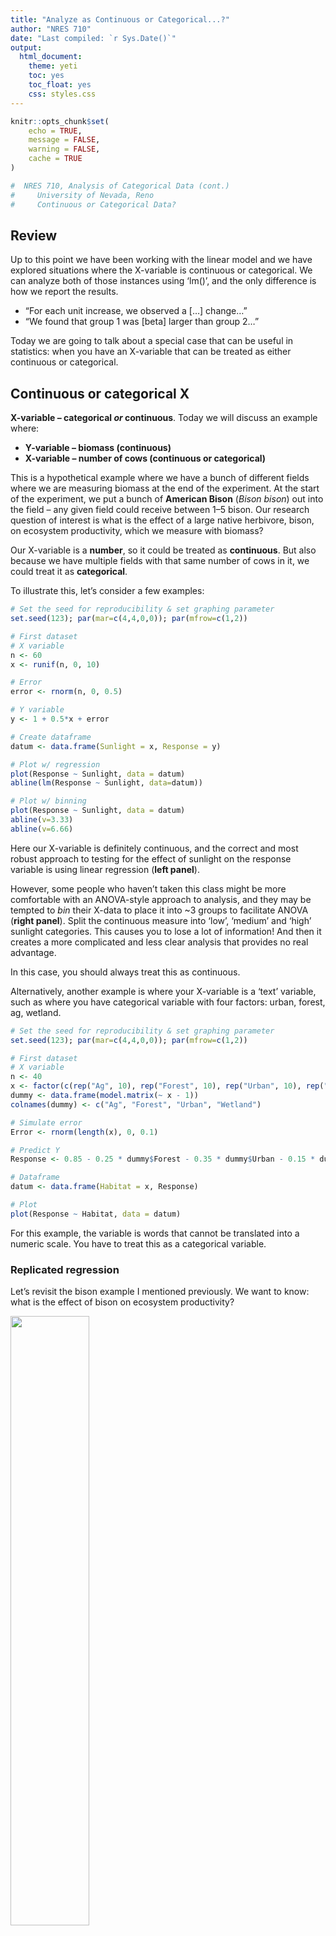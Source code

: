 ```yaml
---
title: "Analyze as Continuous or Categorical...?"
author: "NRES 710"
date: "Last compiled: `r Sys.Date()`"
output: 
  html_document: 
    theme: yeti
    toc: yes
    toc_float: yes
    css: styles.css
---
```


```r

knitr::opts_chunk$set(
	echo = TRUE,
	message = FALSE,
	warning = FALSE,
	cache = TRUE
)
```

```r

#  NRES 710, Analysis of Categorical Data (cont.)
#     University of Nevada, Reno
#     Continuous or Categorical Data?

```

## Review

Up to this point we have been working with the linear model and we have explored situations where the X-variable is continuous or categorical. We can analyze both of those instances using 'lm()', and the only difference is how we report the results. 

- "For each unit increase, we observed a [...] change..."
- "We found that group 1 was [beta] larger than group 2..."

Today we are going to talk about a special case that can be useful in statistics: when you have an X-variable that can be treated as either continuous or categorical.

## Continuous or categorical X

**X-variable -- categorical *or* continuous**. Today we will discuss an example where:

- **Y-variable -- biomass (continuous)**
- **X-variable -- number of cows (continuous or categorical)**

This is a hypothetical example where we have a bunch of different fields where we are measuring biomass at the end of the experiment. At the start of the experiment, we put a bunch of **American Bison** (*Bison bison*) out into the field -- any given field could receive between 1--5 bison. Our research question of interest is what is the effect of a large native herbivore, bison, on ecosystem productivity, which we measure with biomass?

Our X-variable is a **number**, so it could be treated as **continuous**. But also because we have multiple fields with that same number of cows in it, we could treat it as **categorical**.

To illustrate this, let's consider a few examples:

```r
# Set the seed for reproducibility & set graphing parameter
set.seed(123); par(mar=c(4,4,0,0)); par(mfrow=c(1,2))

# First dataset
# X variable
n <- 60
x <- runif(n, 0, 10)

# Error
error <- rnorm(n, 0, 0.5)

# Y variable
y <- 1 + 0.5*x + error

# Create dataframe
datum <- data.frame(Sunlight = x, Response = y)

# Plot w/ regression
plot(Response ~ Sunlight, data = datum)
abline(lm(Response ~ Sunlight, data=datum))

# Plot w/ binning
plot(Response ~ Sunlight, data = datum)
abline(v=3.33)
abline(v=6.66)
```

Here our X-variable is definitely continuous, and the correct and most robust approach to testing for the effect of sunlight on the response variable is using linear regression (**left panel**).

However, some people who haven't taken this class might be more comfortable with an ANOVA-style approach to analysis, and they may be tempted to *bin* their X-data to place it into ~3 groups to facilitate ANOVA (**right panel**). Split the continuous measure into 'low', 'medium' and 'high' sunlight categories. This causes you to lose a lot of information! And then it creates a more complicated and less clear analysis that provides no real advantage.

In this case, you should always treat this as continuous.

Alternatively, another example is where your X-variable is a 'text' variable, such as where you have categorical variable with four factors: urban, forest, ag, wetland.

```r
# Set the seed for reproducibility & set graphing parameter
set.seed(123); par(mar=c(4,4,0,0)); par(mfrow=c(1,2))

# First dataset
# X variable
n <- 40
x <- factor(c(rep("Ag", 10), rep("Forest", 10), rep("Urban", 10), rep("Wetland", 10)))
dummy <- data.frame(model.matrix(~ x - 1))
colnames(dummy) <- c("Ag", "Forest", "Urban", "Wetland")

# Simulate error
Error <- rnorm(length(x), 0, 0.1)

# Predict Y
Response <- 0.85 - 0.25 * dummy$Forest - 0.35 * dummy$Urban - 0.15 * dummy$Wetland + Error

# Dataframe
datum <- data.frame(Habitat = x, Response)

# Plot
plot(Response ~ Habitat, data = datum)
```

For this example, the variable is words that cannot be translated into a numeric scale. You have to treat this as a categorical variable.

### Replicated regression

Let's revisit the bison example I mentioned previously. We want to know: what is the effect of bison on ecosystem productivity?

![](pictures/pic_bison.png){width=50%}

Photo: Ted Naninga (iNaturalist)

For this example, we have a bunch of different fields where we put a bunch of American Bison (*Bison bison*) out into the fields, and any individual field could receive between 1--5 bison. Our data might look something like this:

```r
# Set the seed for reproducibility
set.seed(123)

# Graph
par(mar = c(4,4,1,0))

# Simulate the binomial X-variable (sex)
n <- 25
x <- c(rep(0, 5), rep(1, 5), rep(2, 5), rep(3, 5), rep(4, 5))

# error
error <- rnorm(n, 0, 0.2)

# Simulate continuous y-variable data
y <- 2 + x*0.3 + error

# Create dataframe
datum <- data.frame(Bison = x, Biomass = y)

# Plot
stripchart(Biomass ~ Bison, data = datum, vertical = TRUE, method = "jitter",
           pch = 19, xlab = "Number of bison", ylab = "Biomass (kg/ha)")
```

We measure the biomass in replicate areas with different numbers of bison. Some call this '**replicated regression**' (e.g., Cottingham et al. 2008). We could analyze this two ways:

1. As a continuous X-variable
2. As a categorical X-variable, with: 

Technically, this is not truly continuous, as you cannot have 1.5 bison in an area. Another X-variable, like fertilizer, could be continuous in this way. But if we ignore that technicality, these data look continuous and we could easily fit a regression line to the data.

Alternatively, we have a bunch of samples collected at each number of the X-variable. We could very easily treat this as a categorical variable -- and no binning would be necessary to do so; it's already set up as a categorical variable. So the second way to analyze these data would be as a categorical variable.

So with these two options in mind, how should we handle this variable? Continuous or categorical?

What would our linear model look like in both of these instances?

**$Y = \beta_0 + \beta_1 Bison + \epsilon \sim N(0, \sigma)$**

That's it! Our beta is our slope; with each one bison increase, the slope tells us how much more biomass we would get.

What if we treat the X as categorical?

**$Y = \beta_0 + \beta_1 Bison1 + \beta_2 Bison2 + \beta_3 Bison3 + \beta_4 Bison4 + \epsilon \sim N(0, \sigma)$**

In this case, our betas are the differences between groups. Beta1 is the difference between 0 and 1 bison, beta2 is the difference between 0 and 2 bison, so on so forth. If we want to know the differences between other pairs, we have to change the reference.

**Q:** So let's pose the question to you all: which of these approaches do you want to do? And why?

Truthfully, there is no right or wrong answer. You can do either one.

But let's draw up a list on the board weighing the pros and cons of both options.

```r
# Load necessary libraries
library(knitr)
library(kableExtra)

# Create the data frame
data <- data.frame(
  #Group = c("Normality", "Linearity", "Homoscedasticity", "No autocorrelation"),
  `Continuous X` = c("**Simple model - 1 beta**", "**No worries about inflating Type I error**", "**1 results sentence**",  "**Interpolation/extrapolation**", "Assumption of linearity", "**More power***"),
  `Categorical X` = c("Complicated - 3 betas", "Post-hoc test", "10 results sentences", "No predictions", "**No assumption of linearity**", "Less power*")
)

# Create the table
kable(data, col.names = c("Continuous X", "Categorical X")) %>%
  kable_styling(full_width = FALSE)

```

This last reason is the **most important reason** why you might want to use a continuous X variable. Since it only has 1 beta (effect), it will have **more power**! More power means you are more likely to have lower P-values and thus correctly reject the null hypothesis, when appropriate.

Why is that?

Everytime you add a beta to your model, it adds another *degree of freedom* to your model. This causes the model to eat up one of your samples and thus functionally decreases your sample size. And we've already talked at great length about how sample size influences p-values. By decreasing our sample size, we are less likely to recover a low p-value and correctly reject the null.

So, in the bison example, if you use this more complicated model, you have reduced your sample size by three. And because of that, it has less power.

Now, there is a caveat... hence the 'asterisk' above.

*If, and only if, the assumption of linearity is met.

If the assumption of linearity is not met, then we might have more power with the more complicated model.

### Example

What if our data looked like this:

```r
# Set the seed for reproducibility
set.seed(123)

# Graph
par(mar = c(4,4,1,0), mfrow=c(1,1))

# Simulate the binomial X-variable (sex)
n <- 25
x <- c(rep(0, 5), rep(1, 5), rep(2, 5), rep(3, 5), rep(4, 5))

# Error
error <- rnorm(n, 0, 0.2)

# Dummy code x
dummy <- data.frame(x = as.factor(x))
dummy <- data.frame(model.matrix(~ dummy$x - 1, data=dummy))
colnames(dummy) <- c("Zero", "One", "Two", "Three", "Four")

# Simulate continuous y-variable data
y <- 2 + dummy$One * 1 + dummy$Two * 2 + dummy$Three * 1 + dummy$Four * 0 + error

# Create dataframe
datum <- data.frame(Bison = x, Biomass = y)

# Plot
stripchart(Biomass ~ Bison, data = datum, vertical = TRUE, method = "jitter",
           pch = 19, xlab = "Number of bison", ylab = "Biomass (kg/ha)")
```

Maybe this could happen if there was some sort of *intermediate disturbance* that benefited biomass production.

**Q:** If you ran an ANOVA, would you detect a significant difference between these categorical groups? **YES**

**Q:** If you ran a regression, would you detect a significant difference between these categorical groups? **NO**

```r
# Aesthetics
par(mar = c(4,4,1,0), mfrow=c(1,1))

# Plot again
stripchart(Biomass ~ Bison, data = datum, vertical = TRUE, method = "jitter",
           pch = 19, xlab = "Number of bison", ylab = "Biomass (kg/ha)")

# Regression analysis
results <- lm(Biomass ~ Bison, data=datum)
abline(results)
```

This happens because the assumption of linearity is very clearly violated. There is significant variation among these data, but we are trying to fit a linear model -- a straight line -- to data that do not have a linear relationship.

In this case, it would be much better to consider X as a categorical variable, which will give us more Power to detect a significant relationship.

### What does this all mean?

If we go back to our list, it's pretty clear that treating X as a continuous variable is better in *many* ways -- unless the assumption of linearity is not met. If the assumption of linearity is not met, then we:

- no longer describe it with a simple linear equation
- lose power
- cannot make predictions because we fit a line to data rather than the necessary curve

These advantages fall apart if we don't have linear data.

**Recommendation: Always treat X-variable as continuous, unless treating as categorical 'significantly improves the fit of the model to the data' -- which will only happen if the relationship is non-linear**

This very nicely fits in with the principle of parsimony -- Occam's razor. 

**Occam's razor -- the world is simple, and it's best to use simple explanations to describe the world unless there is significant evidence that more complexity is needed.**

- Simple ideas are best, unless you can disprove the simple model in favor of a more complicated model.

What do we mean by 'significantly improve the fit'?

There is an idea in statistics (truism, axiom) that whenever you make a model more complex it will always improve the fit.

- With two points, adding a linear beta will connect them.
- With three points, adding a quadratic beta will connect them.
- With four points, adding a cubed-term will connect them.

So given that we can always improve a fit of a curve to points by increasing the complexity of the model, we want to demonstrate that it is a **significant improvement of fit**. We want to show that this variable isn't just improving fit, it is improving fit more than would be expected if the variable didn't have any explanatory value whatsoever.

### Testing model fit

A simple way that I was taught to do this is using an **'F-drop test'**. However, there is some confusion about what this is really called and names vary widely. Some other names include:

- **Extra sum of squares F-test**
- **Type III sum of squares test** (e.g., SAS)
- **Partial likelihood ratio test**

I prefer 'F-drop test' because this is how I was taught and it is an easy and simple term.

No matter what you call it, you are comparing a more complex model to a more simple model to test whether that more complex model is a significant improvement to the fit in the data.

In other words, we are comparing our simple model:

**$Y = \beta_0 + \beta_1 Bison + \epsilon \sim N(0, \sigma)$**

To the complex model:

**$Y = \beta_0 + \beta_1 Bison1 + \beta_2 Bison2 + \beta_3 Bison3 + \beta_4 Bison4 + \epsilon \sim N(0, \sigma)$**

And asking ourselves: do we need these extra betas?

Another way of thinking about it is that we are testing the null hypothesis that these extra betas are all equal to zero:

$H_0: \beta_2 + \beta_3 + \beta_4 = 0$

You might be scratching your head and thinking: the meanings of $\beta_1$ are different between the two models... That's okay, the meanings of these two betas can be different. The question here is whether we need additional betas beyond that first one to improve the fit of the model.

Final thought: you will only reject the null when the more complicated model is a better fit to the data. When that happens, what does that mean about the relationship between X and Y?

Our data are significantly nonlinear! By comparing these two models, we can use this as a way to test for non-linearity. 

### Summary

We are talking about a continuous X variable that could also be treated as a categorical variable -- either way is appropriate. Generally, the recommendation is treat it as continuous, unless it is a significant improvement in the fit of the data to treat it as categorical. We can evaluate this using an 'F-drop' test.

## Comparing model fit in R

Let's briefly examine truth. We can peak at the code I used to simulate it.

Here is the [dataset(s) of interest](lecture_10_dataset1.csv)

```r
### Code for F-Drop tests

# Read in the data
datum <- read.csv("lecture_10_dataset1.csv")
head(datum)

# Plot the data
plot(Biomass ~ Bison, data = datum)
# In this case, R saws numbers in the 'Bison' column and treated the variable as continuous

# Plot the data with X as a categorical variable
plot(Biomass ~ as.factor(Bison), data = datum)
# Use the as.factor function to get R to treat variable as a categorical variable
# We could have manually created categorical variable or dummy-coded variables in Excel, but
# using as.factor is much easier.
# We could also also create a new variable and save it in our 'datum'

# Run a regression, where we treat Bison as continuous
results <- lm(Biomass ~ Bison, data = datum)
summary(results)
# Bison is continuous, because R saw numbers for that variable
# We know this because we only got 1 beta from the analysis

# Residuals plot
plot(residuals(results) ~ datum$Bison)
# Error in data appear normally distributed, etc.

# Run an ANOVA - treat Bison as categorical
results2 <- lm(Biomass ~ as.factor(Bison), data = datum)
# use the as.factor function to get R to treat 'Bison' as continuous
summary(results2)

# Conduct the f-drop test
anova(results2, results)
# The two models we have are the arguments
# Usually, you should list the more complicated model first
# Note: the two models can't have the same number of parameters
# A significant p-value means the more complex model is a significant improvement in fit
# A non-significant p-value means the simpler model is adequate
# Note: RSS (which is the same thing as SSE) is always lower in the more complex model

```

The F-drop tests compares the residual sum of squares (RSS) of the two models and asks: how much does the sum of squares change when we add all those variables? Does it change a lot, such that there is a significant improvement in fit? Or did it not really decrease that much error?

In this case, it didn't change the error that much, and the test did not recover a significant improvement in model fit by the more complex model. Therefore, the more complicated model does not significantly improve the fit to the data.

### F-drop rules:

**If P < 0.05, the complex model is a significant improvement (better) in fit.**

**If P > 0.05, the complex model is *not* a significant improvement in fit; the simpler model is adequate.**

This does not mean the simpler model is *better*; it is **adequate**. The simpler model will never be better, as the more complex model will always be better due to the extra parameters. The question is: is the complex model significantly better, or is the simple model adequate.

As always, the limitations of p-values apply here: sample sizes, effect sizes, etc.

Now, let's consider another scenario. What if our data really looked like the second example from above? Here is the [dataset(lecture_10_dataset2.csv).

```r
# Read in the data
datum <- read.csv("lecture_10_dataset2.csv")
head(datum)

# Plot the data
plot(Biomass ~ Bison, data = datum)

```

We know that fitting a line to this data is not a good fit, and we also know that a categorical approach would also fit this data pretty well.

But what about an in-between approach, where we fit one line but it is non-linear?

### Quadratics

One of the easiest ways to fit a non-linear line to your data is using a **quadratic** approach.

- A bit of a caveat: a quadratic may not be a good mechanistic explanation, because there are very few things in ecology that follow quadratic equations and they are hard to interpret. But, they can be good descriptions of your data.

**$Y = \beta_0 + \beta_1 Bison + \beta_2 Bison^2 + \epsilon \sim N(0, \sigma)$**

Notice that this curve has the advantage of **no assumption of linearity** and also doesn't use nearly as many betas as treating X as categorical. In those ways, it is a good compromise between the two options we have discussed so far.

```r
# BONUS: How to fit a quadratic curve to data when x is continuous

# Fit a linear model
results <- lm(Biomass ~ Bison, data = datum)

#Fit a quadratic curve to data when x is continuous
results3 <- lm(Biomass ~ Bison + I(Bison^2), data = datum)
anova(results3, results)

```

The quadratic model is the more complicated model here, because it has more parameters than the linear model.

The quadratic model is a **significant improvement** in model fit compared to the simple linear model.

We can use this approach to compare any two models, as long as one model is more complicated than the other. We cannot compare models that have the same number of effects (betas).

**Important point:** when comparing two models, we need to make sure the datasets are exactly the same. If you use different datasets for two models, you can't compare those two models using this approach and other approaches we will explore in the semester.

### Marginal p-values

So far in this class, we have always calculated p-values the same way: by comparing a model with that variable, to one without that variable. But I haven't explained how this works yet...

When we ran the F-drop test above, we compared two models:

Simple model: **$Y = \beta_0 + \beta_1 Bison + \epsilon \sim N(0, \sigma)$**

More complex model: **$Y = \beta_0 + \beta_1 Bison + \beta_2 Bison^2 + \epsilon \sim N(0, \sigma)$**

This test evaluates the significance of the additional quadratic beta. Is this $\beta_2$ significantly different from zero?

We can also do an F-drop test comparing these two models:

Complex model: **$Y = \beta_0 + \beta_1 Bison + \epsilon \sim N(0, \sigma)$**

Simple model: **$Y = \beta_0 + \epsilon \sim N(0, \sigma)$**

An F-drop test evaluates whether $\beta_1$ is significantly different from zero.

In truth, this is what the p-value from our simple linear regression analysis is evaluating!

```r
# Read in dataset 1
datum <- read.csv("lecture_10_dataset1.csv")

# Simple linear model
results <- lm(Biomass ~ Bison, data = datum)
summary(results)



```

This p-value is called a **marginal p-value** and is asking whether or how much that additional parameter marginally improves the fit to the data beyond the simpler model without that variable. (This is also called Type III Sum of Squares). It is essentially an F-drop test that is built into our linear model. 

So, anytime you need a p-value, if R gives it to you, it is most likely giving you a marginal p-value.

Next class, we will explore more situations around this topic.

<br>

## Truth

Here is code to simulate the data we analyzed in this lecture.

```r
###################### 'Truth' ######################## 
### Lecture 10: code to simulate data for F-drop tests 

# Set the seed for reproducibility
set.seed(111)

## First dataset
# X variable
Bison <- c(rep(0, 8), rep(1, 8), rep(2, 8), rep(3, 8), rep(4, 8))

# Error
error <- rnorm(length(Bison), 0, 0.5)

# Y variable
Biomass <- 6 - 0.8*Bison + error

# Create dataframe
datum <- data.frame(Bison, Biomass)

# Save the CSV file
write.csv(datum, "lecture_10_dataset1.csv", row.names = FALSE)

## Second dataset
# X variable
n <- 25
x <- c(rep(0, 5), rep(1, 5), rep(2, 5), rep(3, 5), rep(4, 5))

# Error
error <- rnorm(n, 0, 0.2)

# Dummy code x
dummy <- data.frame(x = as.factor(x))
dummy <- data.frame(model.matrix(~ dummy$x - 1, data=dummy))
colnames(dummy) <- c("Zero", "One", "Two", "Three", "Four")

# Simulate continuous y-variable data
y <- 2 + dummy$One * 1 + dummy$Two * 2 + dummy$Three * 1 + dummy$Four * 0 + error

# Create dataframe
datum <- data.frame(Bison = x, Biomass = y)

# Save the CSV file
write.csv(datum, "lecture_10_dataset2.csv", row.names = FALSE)
```

[--go to next lecture--](lecture_11.html)
